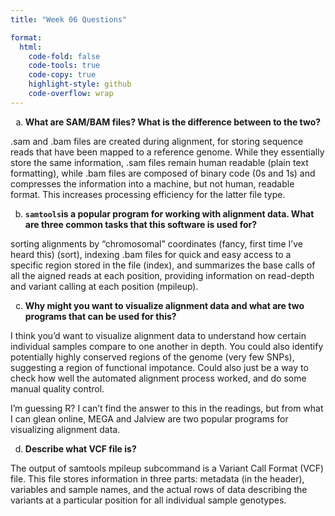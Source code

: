 ```yaml
---
title: "Week 06 Questions"

format:
  html:
    code-fold: false
    code-tools: true
    code-copy: true
    highlight-style: github
    code-overflow: wrap
---
```


a)  **What are SAM/BAM files? What is the difference between to the two?**

.sam and .bam files are created during alignment, for storing sequence reads that have been mapped to a reference genome. While they essentially store the same information, .sam files remain human readable (plain text formatting), while .bam files are composed of binary code (0s and 1s) and compresses the information into a machine, but not human, readable format. This increases processing efficiency for the latter file type.

b)  **`samtools`is a popular program for working with alignment data. What are three common tasks that this software is used for?** 

sorting alignments by "chromosomal" coordinates (fancy, first time I've heard this) (sort), indexing .bam files for quick and easy access to a specific region stored in the file (index), and summarizes the base calls of all the aigned reads at each position, providing information on read-depth and variant calling at each position (mpileup).

c)  **Why might you want to visualize alignment data and what are two programs that can be used for this?**

I think you'd want to visualize alignment data to understand how certain individual samples compare to one another in depth. You could also identify potentially highly conserved regions of the genome (very few SNPs), suggesting a region of functional impotance. Could also just be a way to check how well the automated alignment process worked, and do some manual quality control.

I'm guessing R? I can't find the answer to this in the readings, but from what I can glean online, MEGA and Jalview are two popular programs for visualizing alignment data.

d)  **Describe what VCF file is?**

The output of samtools mpileup subcommand is a Variant Call Format (VCF) file. This file stores information in three parts: metadata (in the header), variables and sample names, and the actual rows of data describing the variants at a particular position for all individual sample genotypes.